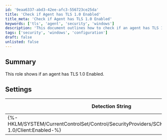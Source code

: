 ```yaml
---
id: '9eaa6337-abd3-42ee-afc3-556723ce25da'
title: 'Check if Agent has TLS 1.0 Enabled'
title_meta: 'Check if Agent has TLS 1.0 Enabled'
keywords: ['tls', 'agent', 'security', 'windows']
description: 'This document outlines how to check if an agent has TLS 1.0 enabled, including the necessary detection string and applicable operating systems. It provides a clear overview of the settings required for proper verification.'
tags: ['security', 'windows', 'configuration']
draft: false
unlisted: false
---
```

## Summary

This role shows if an agent has TLS 1.0 Enabled.

## Settings

| Detection String                                                                 | Comparator | Result | Applicable OS |
|----------------------------------------------------------------------------------|------------|--------|----------------|
| \{%-HKLM/SYSTEM/CurrentControlSet/Control/SecurityProviders/SCHANNEL/Protocols/TLS 1.0/Client:Enabled-%} | Equals     | 1      | Windows        |













